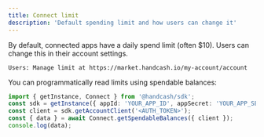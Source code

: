 ```yaml
---
title: Connect limit
description: 'Default spending limit and how users can change it'
---
```


By default, connected apps have a daily spend limit (often $10). Users can change this in their account settings.

```text
Users: Manage limit at https://market.handcash.io/my-account/account
```

You can programmatically read limits using spendable balances:

```typescript
import { getInstance, Connect } from '@handcash/sdk';
const sdk = getInstance({ appId: 'YOUR_APP_ID', appSecret: 'YOUR_APP_SECRET' });
const client = sdk.getAccountClient('<AUTH_TOKEN>');
const { data } = await Connect.getSpendableBalances({ client });
console.log(data);
```



